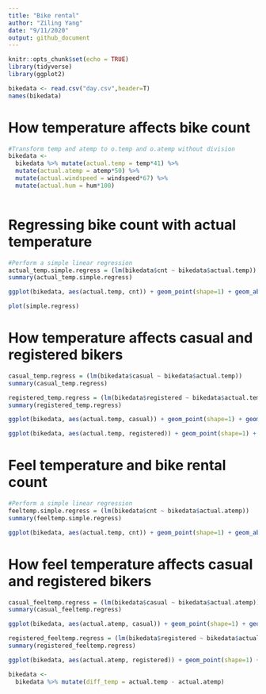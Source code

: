 ```yaml
---
title: "Bike rental"
author: "Ziling Yang"
date: "9/11/2020"
output: github_document
---
```


```r
knitr::opts_chunk$set(echo = TRUE)
library(tidyverse)
library(ggplot2)
```

```r
bikedata <- read.csv("day.csv",header=T)
names(bikedata)
```

# How temperature affects bike count


```r
#Transform temp and atemp to o.temp and o.atemp without division
bikedata <- 
  bikedata %>% mutate(actual.temp = temp*41) %>% 
  mutate(actual.atemp = atemp*50) %>%
  mutate(actual.windspeed = windspeed*67) %>%
  mutate(actual.hum = hum*100)
  

```


# Regressing bike count with actual temperature
```r
#Perform a simple linear regression 
actual_temp.simple.regress = (lm(bikedata$cnt ~ bikedata$actual.temp))
summary(actual_temp.simple.regress)

```


```r
ggplot(bikedata, aes(actual.temp, cnt)) + geom_point(shape=1) + geom_abline(intercept = coef(actual_temp.simple.regress)[1], slope = coef(actual_temp.simple.regress)[2], colour = "red") + ylab('Total bike rental') + xlab('actual temperature') + labs(title = 'temperature against rental count (model imposed)')
```

```r
plot(simple.regress)
```
# How temperature affects casual and registered bikers

```r

casual_temp.regress = (lm(bikedata$casual ~ bikedata$actual.temp))
summary(casual_temp.regress)

```

```r

registered_temp.regress = (lm(bikedata$registered ~ bikedata$actual.temp))
summary(registered_temp.regress)

```

```r

ggplot(bikedata, aes(actual.temp, casual)) + geom_point(shape=1) + geom_abline(intercept = coef(casual_temp.regress)[1], slope = coef(casual_temp.regress)[2], colour = "red") + ylab('Casual bike rental') + xlab('actual temperature') + labs(title = 'temperature against  casual rental count (model imposed)')

```

```r

ggplot(bikedata, aes(actual.temp, registered)) + geom_point(shape=1) + geom_abline(intercept = coef(registered_temp.regress)[1], slope = coef(registered_temp.regress)[2], colour = "red") + ylab('registered bike rental') + xlab('actual temperature') + labs(title = 'temperature against  registered rental count (model imposed)')

```

# Feel temperature and bike rental count
```r
#Perform a simple linear regression 
feeltemp.simple.regress = (lm(bikedata$cnt ~ bikedata$actual.atemp))
summary(feeltemp.simple.regress)

```

```r
ggplot(bikedata, aes(actual.temp, cnt)) + geom_point(shape=1) + geom_abline(intercept = coef(feeltemp.simple.regress)[1], slope = coef(feeltemp.simple.regress)[2], colour = "red") + ylab('Total bike rental') + xlab('feel temperature') + labs(title = 'feel temperature against rental count (model imposed)')
```
# How feel temperature affects casual and registered bikers


```r

casual_feeltemp.regress = (lm(bikedata$casual ~ bikedata$actual.atemp))
summary(casual_feeltemp.regress)

```

```r

ggplot(bikedata, aes(actual.atemp, casual)) + geom_point(shape=1) + geom_abline(intercept = coef(casual_feeltemp.regress)[1], slope = coef(casual_feeltemp.regress)[2], colour = "red") + ylab('Casual bike rental') + xlab('feel temperature') + labs(title = 'feel temperature against  casual rental count (model imposed)')

```

```r

registered_feeltemp.regress = (lm(bikedata$registered ~ bikedata$actual.atemp))
summary(registered_feeltemp.regress)

```
```r

ggplot(bikedata, aes(actual.atemp, registered)) + geom_point(shape=1) + geom_abline(intercept = coef(registered_feeltemp.regress)[1], slope = coef(registered_feeltemp.regress)[2], colour = "red") + ylab('registered bike rental') + xlab('feel temperature') + labs(title = 'feel temperature against  registered rental count (model imposed)')

```

```r
bikedata <- 
  bikedata %>% mutate(diff_temp = actual.temp - actual.atemp)


```

